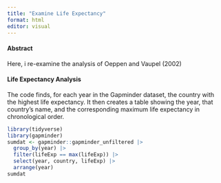 ```yaml
---
title: "Examine Life Expectancy"
format: html
editor: visual
---
```


#### Abstract

Here, i re-examine the analysis of Oeppen and Vaupel (2002)

#### Life Expectancy Analysis

The code finds, for each year in the Gapminder dataset, the country with the highest life expectancy. It then creates a table showing the year, that country’s name, and the corresponding maximum life expectancy in chronological order.

```r
library(tidyverse)
library(gapminder)
sumdat <- gapminder::gapminder_unfiltered |>
  group_by(year) |>
  filter(lifeExp == max(lifeExp)) |>
  select(year, country, lifeExp) |>
  arrange(year)
sumdat
```